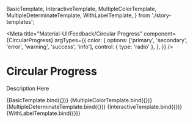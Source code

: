   BasicTemplate,
  InteractiveTemplate,
  MultipleColorTemplate,
  MultipleDeterminateTemplate,
  WithLabelTemplate,
} from './story-templates';

<Meta
  title="Material-UI/Feedback/Circular Progress"
  component={CircularProgress}
  argTypes={{
    color: {
      options: ['primary', 'secondary', 'error', 'warning', 'success', 'info'],
      control: { type: 'radio' },
    },
  }}
/>


# Circular Progress

Description Here

<Canvas>
  <Story name="Basic">{BasicTemplate.bind({})}</Story>
  <Story name="Color" args={{ color: 'primary' }}>
    {MultipleColorTemplate.bind({})}
  </Story>
  <Story name="Determinate">{MultipleDeterminateTemplate.bind({})}</Story>
  <Story name="Interactive">{InteractiveTemplate.bind({})}</Story>
  <Story name="With Label">{WithLabelTemplate.bind({})}</Story>
</Canvas>
